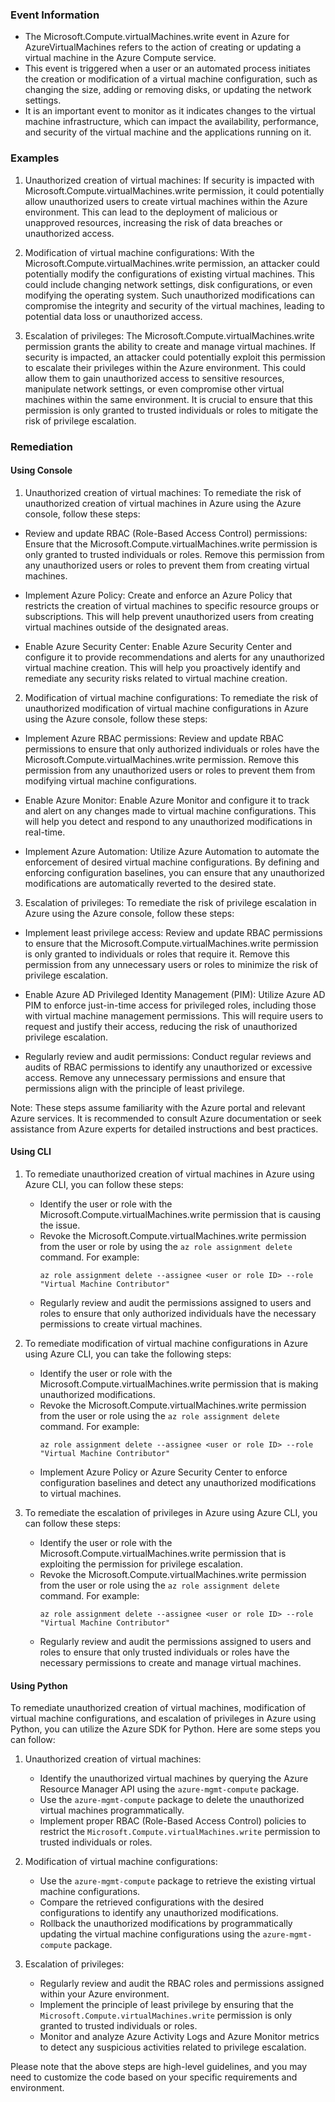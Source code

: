 
### Event Information

- The Microsoft.Compute.virtualMachines.write event in Azure for AzureVirtualMachines refers to the action of creating or updating a virtual machine in the Azure Compute service.
- This event is triggered when a user or an automated process initiates the creation or modification of a virtual machine configuration, such as changing the size, adding or removing disks, or updating the network settings.
- It is an important event to monitor as it indicates changes to the virtual machine infrastructure, which can impact the availability, performance, and security of the virtual machine and the applications running on it.


### Examples

1. Unauthorized creation of virtual machines: If security is impacted with Microsoft.Compute.virtualMachines.write permission, it could potentially allow unauthorized users to create virtual machines within the Azure environment. This can lead to the deployment of malicious or unapproved resources, increasing the risk of data breaches or unauthorized access.

2. Modification of virtual machine configurations: With the Microsoft.Compute.virtualMachines.write permission, an attacker could potentially modify the configurations of existing virtual machines. This could include changing network settings, disk configurations, or even modifying the operating system. Such unauthorized modifications can compromise the integrity and security of the virtual machines, leading to potential data loss or unauthorized access.

3. Escalation of privileges: The Microsoft.Compute.virtualMachines.write permission grants the ability to create and manage virtual machines. If security is impacted, an attacker could potentially exploit this permission to escalate their privileges within the Azure environment. This could allow them to gain unauthorized access to sensitive resources, manipulate network settings, or even compromise other virtual machines within the same environment. It is crucial to ensure that this permission is only granted to trusted individuals or roles to mitigate the risk of privilege escalation.

### Remediation

#### Using Console

1. Unauthorized creation of virtual machines: To remediate the risk of unauthorized creation of virtual machines in Azure using the Azure console, follow these steps:

- Review and update RBAC (Role-Based Access Control) permissions: Ensure that the Microsoft.Compute.virtualMachines.write permission is only granted to trusted individuals or roles. Remove this permission from any unauthorized users or roles to prevent them from creating virtual machines.

- Implement Azure Policy: Create and enforce an Azure Policy that restricts the creation of virtual machines to specific resource groups or subscriptions. This will help prevent unauthorized users from creating virtual machines outside of the designated areas.

- Enable Azure Security Center: Enable Azure Security Center and configure it to provide recommendations and alerts for any unauthorized virtual machine creation. This will help you proactively identify and remediate any security risks related to virtual machine creation.

2. Modification of virtual machine configurations: To remediate the risk of unauthorized modification of virtual machine configurations in Azure using the Azure console, follow these steps:

- Implement Azure RBAC permissions: Review and update RBAC permissions to ensure that only authorized individuals or roles have the Microsoft.Compute.virtualMachines.write permission. Remove this permission from any unauthorized users or roles to prevent them from modifying virtual machine configurations.

- Enable Azure Monitor: Enable Azure Monitor and configure it to track and alert on any changes made to virtual machine configurations. This will help you detect and respond to any unauthorized modifications in real-time.

- Implement Azure Automation: Utilize Azure Automation to automate the enforcement of desired virtual machine configurations. By defining and enforcing configuration baselines, you can ensure that any unauthorized modifications are automatically reverted to the desired state.

3. Escalation of privileges: To remediate the risk of privilege escalation in Azure using the Azure console, follow these steps:

- Implement least privilege access: Review and update RBAC permissions to ensure that the Microsoft.Compute.virtualMachines.write permission is only granted to individuals or roles that require it. Remove this permission from any unnecessary users or roles to minimize the risk of privilege escalation.

- Enable Azure AD Privileged Identity Management (PIM): Utilize Azure AD PIM to enforce just-in-time access for privileged roles, including those with virtual machine management permissions. This will require users to request and justify their access, reducing the risk of unauthorized privilege escalation.

- Regularly review and audit permissions: Conduct regular reviews and audits of RBAC permissions to identify any unauthorized or excessive access. Remove any unnecessary permissions and ensure that permissions align with the principle of least privilege.

Note: These steps assume familiarity with the Azure portal and relevant Azure services. It is recommended to consult Azure documentation or seek assistance from Azure experts for detailed instructions and best practices.

#### Using CLI

1. To remediate unauthorized creation of virtual machines in Azure using Azure CLI, you can follow these steps:
   - Identify the user or role with the Microsoft.Compute.virtualMachines.write permission that is causing the issue.
   - Revoke the Microsoft.Compute.virtualMachines.write permission from the user or role by using the `az role assignment delete` command. For example:
     ```
     az role assignment delete --assignee <user or role ID> --role "Virtual Machine Contributor"
     ```
   - Regularly review and audit the permissions assigned to users and roles to ensure that only authorized individuals have the necessary permissions to create virtual machines.

2. To remediate modification of virtual machine configurations in Azure using Azure CLI, you can take the following steps:
   - Identify the user or role with the Microsoft.Compute.virtualMachines.write permission that is making unauthorized modifications.
   - Revoke the Microsoft.Compute.virtualMachines.write permission from the user or role using the `az role assignment delete` command. For example:
     ```
     az role assignment delete --assignee <user or role ID> --role "Virtual Machine Contributor"
     ```
   - Implement Azure Policy or Azure Security Center to enforce configuration baselines and detect any unauthorized modifications to virtual machines.

3. To remediate the escalation of privileges in Azure using Azure CLI, you can follow these steps:
   - Identify the user or role with the Microsoft.Compute.virtualMachines.write permission that is exploiting the permission for privilege escalation.
   - Revoke the Microsoft.Compute.virtualMachines.write permission from the user or role using the `az role assignment delete` command. For example:
     ```
     az role assignment delete --assignee <user or role ID> --role "Virtual Machine Contributor"
     ```
   - Regularly review and audit the permissions assigned to users and roles to ensure that only trusted individuals or roles have the necessary permissions to create and manage virtual machines.

#### Using Python

To remediate unauthorized creation of virtual machines, modification of virtual machine configurations, and escalation of privileges in Azure using Python, you can utilize the Azure SDK for Python. Here are some steps you can follow:

1. Unauthorized creation of virtual machines:
   - Identify the unauthorized virtual machines by querying the Azure Resource Manager API using the `azure-mgmt-compute` package.
   - Use the `azure-mgmt-compute` package to delete the unauthorized virtual machines programmatically.
   - Implement proper RBAC (Role-Based Access Control) policies to restrict the `Microsoft.Compute.virtualMachines.write` permission to trusted individuals or roles.

2. Modification of virtual machine configurations:
   - Use the `azure-mgmt-compute` package to retrieve the existing virtual machine configurations.
   - Compare the retrieved configurations with the desired configurations to identify any unauthorized modifications.
   - Rollback the unauthorized modifications by programmatically updating the virtual machine configurations using the `azure-mgmt-compute` package.

3. Escalation of privileges:
   - Regularly review and audit the RBAC roles and permissions assigned within your Azure environment.
   - Implement the principle of least privilege by ensuring that the `Microsoft.Compute.virtualMachines.write` permission is only granted to trusted individuals or roles.
   - Monitor and analyze Azure Activity Logs and Azure Monitor metrics to detect any suspicious activities related to privilege escalation.

Please note that the above steps are high-level guidelines, and you may need to customize the code based on your specific requirements and environment.

